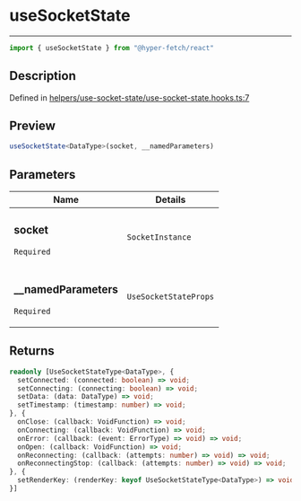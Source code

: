 

# useSocketState

<div class="api-docs__separator" data-reactroot="">

---

</div><div class="api-docs__import" data-reactroot="">

```ts
import { useSocketState } from "@hyper-fetch/react"
```

</div><div class="api-docs__section">

## Description

</div><div class="api-docs__description"><span class="api-docs__do-not-parse">



</span></div><p class="api-docs__definition">

Defined in [helpers/use-socket-state/use-socket-state.hooks.ts:7](https://github.com/BetterTyped/hyper-fetch/blob/3f01c37e/packages/react/src/helpers/use-socket-state/use-socket-state.hooks.ts#L7)

</p><div class="api-docs__section">

## Preview

</div><div class="api-docs__preview fn">

```ts
useSocketState<DataType>(socket, __namedParameters)
```

</div><div class="api-docs__section">

## Parameters

</div><div class="api-docs__parameters"><table><thead><tr><th>Name</th><th>Details</th></tr></thead><tbody><tr param-data="socket"><td class="api-docs__param-name required">

### socket 

`Required`

</td><td class="api-docs__param-type">

`SocketInstance`

</td></tr><tr param-data="__namedParameters"><td class="api-docs__param-name required">

### \_\_namedParameters 

`Required`

</td><td class="api-docs__param-type">

`UseSocketStateProps`

</td></tr></tbody></table></div><div class="api-docs__section">

## Returns

</div><div class="api-docs__returns">

```ts
readonly [UseSocketStateType<DataType>, {
  setConnected: (connected: boolean) => void;
  setConnecting: (connecting: boolean) => void;
  setData: (data: DataType) => void;
  setTimestamp: (timestamp: number) => void;
}, {
  onClose: (callback: VoidFunction) => void;
  onConnecting: (callback: VoidFunction) => void;
  onError: (callback: (event: ErrorType) => void) => void;
  onOpen: (callback: VoidFunction) => void;
  onReconnecting: (callback: (attempts: number) => void) => void;
  onReconnectingStop: (callback: (attempts: number) => void) => void;
}, {
  setRenderKey: (renderKey: keyof UseSocketStateType<DataType>) => void;
}]
```

</div>